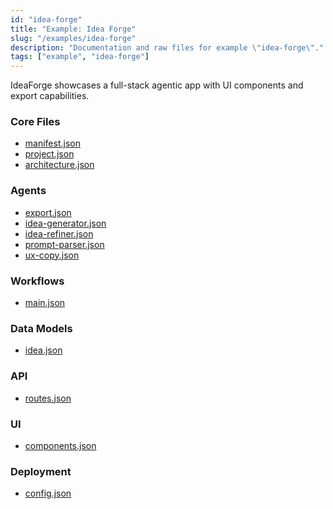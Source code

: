 ```yaml
---
id: "idea-forge"
title: "Example: Idea Forge"
slug: "/examples/idea-forge"
description: "Documentation and raw files for example \"idea-forge\"."
tags: ["example", "idea-forge"]
---
```


IdeaForge showcases a full-stack agentic app with UI components and export capabilities.

### Core Files
- [manifest.json](https://github.com/andrew-goetz-com/vibespec/blob/HEAD/examples/idea-forge/manifest.json)
- [project.json](https://github.com/andrew-goetz-com/vibespec/blob/HEAD/examples/idea-forge/project.json)
- [architecture.json](https://github.com/andrew-goetz-com/vibespec/blob/HEAD/examples/idea-forge/architecture.json)

### Agents
- [export.json](https://github.com/andrew-goetz-com/vibespec/blob/HEAD/examples/idea-forge/agents/export.json)
- [idea-generator.json](https://github.com/andrew-goetz-com/vibespec/blob/HEAD/examples/idea-forge/agents/idea-generator.json)
- [idea-refiner.json](https://github.com/andrew-goetz-com/vibespec/blob/HEAD/examples/idea-forge/agents/idea-refiner.json)
- [prompt-parser.json](https://github.com/andrew-goetz-com/vibespec/blob/HEAD/examples/idea-forge/agents/prompt-parser.json)
- [ux-copy.json](https://github.com/andrew-goetz-com/vibespec/blob/HEAD/examples/idea-forge/agents/ux-copy.json)

### Workflows
- [main.json](https://github.com/andrew-goetz-com/vibespec/blob/HEAD/examples/idea-forge/workflows/main.json)

### Data Models
- [idea.json](https://github.com/andrew-goetz-com/vibespec/blob/HEAD/examples/idea-forge/data-models/idea.json)

### API
- [routes.json](https://github.com/andrew-goetz-com/vibespec/blob/HEAD/examples/idea-forge/api/routes.json)

### UI
- [components.json](https://github.com/andrew-goetz-com/vibespec/blob/HEAD/examples/idea-forge/ui/components.json)

### Deployment
- [config.json](https://github.com/andrew-goetz-com/vibespec/blob/HEAD/examples/idea-forge/deployment/config.json)
